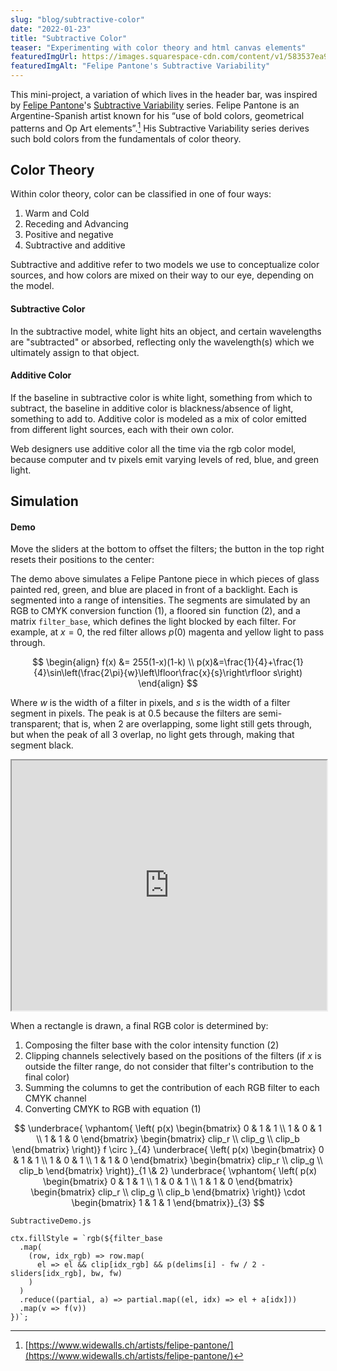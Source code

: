 ```yaml
---
slug: "blog/subtractive-color"
date: "2022-01-23"
title: "Subtractive Color"
teaser: "Experimenting with color theory and html canvas elements"
featuredImgUrl: https://images.squarespace-cdn.com/content/v1/583537ea9f745645805f7860/1573067590790-R9VYSU4ER6WRBH9X7W7F/DSC04623.jpg
featuredImgAlt: "Felipe Pantone's Subtractive Variability"
---
```



This mini-project, a variation of which lives in the header bar, was inspired by [Felipe Pantone](https://en.wikipedia.org/wiki/Felipe_Pantone)'s [Subtractive Variability](https://www.felipepantone.com/subtractive-variability) series. Felipe Pantone is an Argentine-Spanish artist known for his “use of bold colors, geometrical patterns and Op Art elements”.[^1] His Subtractive Variability series derives such bold colors from the fundamentals of color theory. 

## Color Theory
Within color theory, color can be classified in one of four ways:

1. Warm and Cold
2. Receding and Advancing
3. Positive and negative
4. Subtractive and additive

Subtractive and additive refer to two models we use to conceptualize color sources, and how colors are mixed on their way to our eye, depending on the model.

#### Subtractive Color 
In the subtractive model, white light hits an object, and certain wavelengths are "subtracted" or absorbed, reflecting only the wavelength(s) which we ultimately assign to that object.

#### Additive Color
If the baseline in subtractive color is white light, something from which to subtract, the baseline in additive color is blackness/absence of light, something to add to. Additive color is modeled as a mix of color emitted from different light sources, each with their own color. 

Web designers use additive color all the time via the rgb color model, because computer and tv pixels emit varying levels of red, blue, and green light.

## Simulation

#### Demo
Move the sliders at the bottom to offset the filters; the button in the top right resets their positions to the center:

<SubtractiveDemo />

The demo above simulates a Felipe Pantone piece in which pieces of glass painted red, green, and blue are placed in front of a backlight. Each is segmented into a range of intensities. The segments are simulated by an RGB to CMYK conversion function $(1)$, a floored $\sin$ function $(2)$, and a matrix `filter_base`, which defines the light blocked by each filter. For example, at $x=0$, the red filter allows $p(0)$ magenta and yellow light to pass through.

$$
\begin{align}
f(x) &= 255(1-x)(1-k) \\
p(x)&=\frac{1}{4}+\frac{1}{4}\sin\left(\frac{2\pi}{w}\left\lfloor\frac{x}{s}\right\rfloor s\right)
\end{align}
$$

Where $w$ is the width of a filter in pixels, and $s$ is the width of a filter segment in pixels. The peak is at $0.5$ because the filters are semi-transparent; that is, when 2 are overlapping, some light still gets through, but when the peak of all 3 overlap, no light gets through, making that segment black.

<iframe src="https://www.desmos.com/calculator/nougdzpiuc" width="100%" style="min-height:400px"></iframe>

When a rectangle is drawn, a final RGB color is determined by:
1. Composing the filter base with the color intensity function $(2)$
2. Clipping channels selectively based on the positions of the filters (if $x$ is outside the filter range, do not consider that filter's contribution to the final color)
3. Summing the columns to get the contribution of each RGB filter to each CMYK channel 
4. Converting CMYK to RGB with equation $(1)$

$$
\underbrace{
\vphantom{
\left(
p(x)
\begin{bmatrix}
0 & 1 & 1 \\
1 & 0 & 1 \\
1 & 1 & 0
\end{bmatrix}
\begin{bmatrix}
clip_r \\
clip_g \\
clip_b
\end{bmatrix}
\right)}
f \circ
}_{4}
\underbrace{
\left(
p(x)
\begin{bmatrix}
0 & 1 & 1 \\
1 & 0 & 1 \\
1 & 1 & 0
\end{bmatrix}
\begin{bmatrix}
clip_r \\
clip_g \\
clip_b
\end{bmatrix}
\right)}_{1 \& 2}
\underbrace{
\vphantom{
\left(
p(x)
\begin{bmatrix}
0 & 1 & 1 \\
1 & 0 & 1 \\
1 & 1 & 0
\end{bmatrix}
\begin{bmatrix}
clip_r \\
clip_g \\
clip_b
\end{bmatrix}
\right)}
\cdot
\begin{bmatrix}
1 & 1 & 1
\end{bmatrix}}_{3}
$$

`SubtractiveDemo.js`
```jsx{numberLines: 90}
ctx.fillStyle = `rgb(${filter_base
  .map(
    (row, idx_rgb) => row.map(
      el => el && clip[idx_rgb] && p(delims[i] - fw / 2 - sliders[idx_rgb], bw, fw)
    )
  )
  .reduce((partial, a) => partial.map((el, idx) => el + a[idx]))
  .map(v => f(v))
})`;
```

[^1]: [https://www.widewalls.ch/artists/felipe-pantone/](https://www.widewalls.ch/artists/felipe-pantone/) 